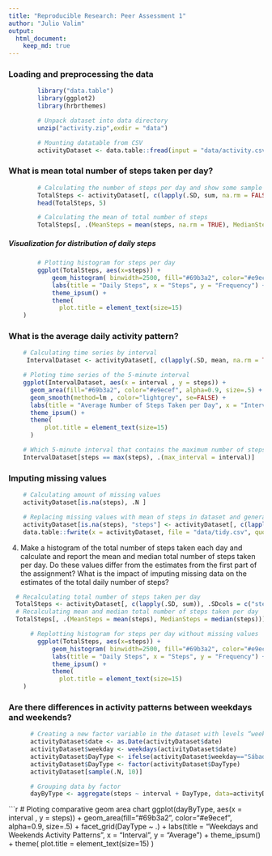 ```yaml
---
title: "Reproducible Research: Peer Assessment 1"
author: "Julio Valim"
output: 
  html_document:
    keep_md: true
---
```



### Loading and preprocessing the data
```r
        library("data.table")
        library(ggplot2)
        library(hrbrthemes)
```
```r
        # Unpack dataset into data directory
        unzip("activity.zip",exdir = "data")
```

```r
        # Mounting datatable from CSV
        activityDataset <- data.table::fread(input = "data/activity.csv")
```


### What is mean total number of steps taken per day?
```r
        # Calculating the number of steps per day and show some sample
        TotalSteps <- activityDataset[, c(lapply(.SD, sum, na.rm = FALSE)), .SDcols = c("steps"), by = .(date)] 
        head(TotalSteps, 5)
```
```r
        # Calculating the mean of total number of steps 
        TotalSteps[, .(MeanSteps = mean(steps, na.rm = TRUE), MedianSteps = median(steps, na.rm = TRUE))]
```

##### Visualization for distribution of daily steps 
```r
        # Plotting histogram for steps per day
        ggplot(TotalSteps, aes(x=steps)) +
            geom_histogram( binwidth=2500, fill="#69b3a2", color="#e9ecef", alpha=0.9) +
            labs(title = "Daily Steps", x = "Steps", y = "Frequency") +
            theme_ipsum() +
            theme(
              plot.title = element_text(size=15)
    )
```

### What is the average daily activity pattern?
```r
    # Calculating time series by interval
     IntervalDataset <- activityDataset[, c(lapply(.SD, mean, na.rm = TRUE)), .SDcols = c("steps"), by = .(interval)] 
```

```r
    # Ploting time series of the 5-minute interval
    ggplot(IntervalDataset, aes(x = interval , y = steps)) + 
      geom_area(fill="#69b3a2", color="#e9ecef", alpha=0.9, size=.5) +
      geom_smooth(method=lm , color="lightgrey", se=FALSE) +
      labs(title = "Average Number of Steps Taken per Day", x = "Interval", y = "Average") +
      theme_ipsum() +
      theme(
          plot.title = element_text(size=15)
      )
```


```r
    # Which 5-minute interval that contains the maximum number of steps
    IntervalDataset[steps == max(steps), .(max_interval = interval)]
```

### Imputing missing values
```r
    # Calculating amount of missing values
    activityDataset[is.na(steps), .N ]
```

```r
    # Replacing missing values with mean of steps in dataset and generating new file
    activityDataset[is.na(steps), "steps"] <- activityDataset[, c(lapply(.SD, mean, na.rm = TRUE)), .SDcols = c("steps")]
    data.table::fwrite(x = activityDataset, file = "data/tidy.csv", quote = FALSE)
```

4. Make a histogram of the total number of steps taken each day and calculate and report the mean and median total number of steps taken per day. Do these values differ from the estimates from the first part of the assignment? What is the impact of imputing missing data on the estimates of the total daily number of steps?

```r
  # Recalculating total number of steps taken per day
  TotalSteps <- activityDataset[, c(lapply(.SD, sum)), .SDcols = c("steps"), by = .(date)] 
  # Recalculating mean and median total number of steps taken per day
  TotalSteps[, .(MeanSteps = mean(steps), MedianSteps = median(steps))]
```
```r
      # Replotting histogram for steps per day without missing values
        ggplot(TotalSteps, aes(x=steps)) +
            geom_histogram( binwidth=2500, fill="#69b3a2", color="#e9ecef", alpha=0.9) +
            labs(title = "Daily Steps", x = "Steps", y = "Frequency") +
            theme_ipsum() +
            theme(
              plot.title = element_text(size=15)
    ) 
```

### Are there differences in activity patterns between weekdays and weekends?
```r
      # Creating a new factor variable in the dataset with levels “weekday” and “weekend” 
      activityDataset$date <- as.Date(activityDataset$date)
      activityDataset$weekday <- weekdays(activityDataset$date)
      activityDataset$DayType <- ifelse(activityDataset$weekday=="Sábado" | activityDataset$weekday=="Domingo", "weekend", "weekday")
      activityDataset$DayType <- factor(activityDataset$DayType)
      activityDataset[sample(.N, 10)]
```
```r
      # Grouping data by factor
      dayByType <- aggregate(steps ~ interval + DayType, data=activityDataset, mean)
```

```r
      # Ploting comparative geom area chart
      ggplot(dayByType, aes(x = interval , y = steps)) + 
      geom_area(fill="#69b3a2", color="#e9ecef", alpha=0.9, size=.5) +
      facet_grid(DayType ~ .) +
      labs(title = "Weekdays and Weekends Activity Patterns", x = "Interval", y = "Average") +
      theme_ipsum() +
      theme(
          plot.title = element_text(size=15)
      )